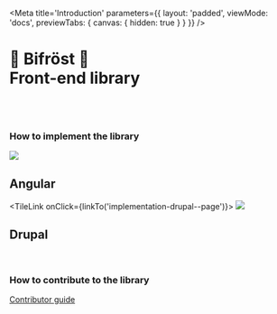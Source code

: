 
<Meta
    title='Introduction'
    parameters={{
        layout: 'padded',
        viewMode: 'docs',
        previewTabs: { canvas: { hidden: true } }
    }}
/>

<ImageBackground
    src='/images/_docs/abstract-background.png'
    role='decoration'
/>

<div style={{marginTop: '7rem'}}>

# 🌈 Bifröst 🌈 <br/> Front-end library

<br /><br />

### How to implement the library
<StackIntrodution>
<TileLink onClick={linkTo('implementation-angular--page')}>
    <Image src='/logo/angular.svg' />
    <h2>Angular</h2>
</TileLink>

<TileLink onClick={linkTo('implementation-drupal--page')}>
    <Image src='/logo/drupal.svg' />
    <h2>Drupal</h2>
</TileLink>
</StackIntrodution>

<br/>

### How to contribute to the library
[Contributor guide](?path=/docs/contribute--page)
</div>